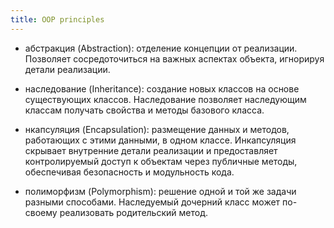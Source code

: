 ```yaml
---
title: OOP principles
---
```


- абстракция (Abstraction): отделение концепции от реализации. Позволяет сосредоточиться на важных аспектах объекта, игнорируя детали реализации.

- наследование (Inheritance): создание новых классов на основе существующих классов. Наследование позволяет наследующим классам получать свойства и методы базового класса.

- нкапсуляция (Encapsulation): размещение данных и методов, работающих с этими данными, в одном классе. Инкапсуляция скрывает внутренние детали реализации и предоставляет контролируемый доступ к объектам через публичные методы, обеспечивая безопасность и модульность кода.

- полиморфизм (Polymorphism): решение одной и той же задачи разными способами. Наследуемый дочерний класс может по-своему реализовать родительский метод.
